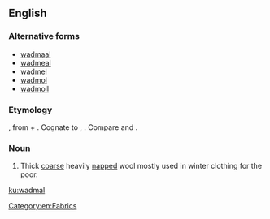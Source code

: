 ==English==

===Alternative forms===
*[[wadmaal]]
*[[wadmeal]]
*[[wadmel]]
*[[wadmol]]
*[[wadmoll]]

===Etymology===
{{etyl|non|en}} {{term|váðmál||woolen stuff|lang=non}}, from {{term|váð||cloth|lang=non}} + {{term|mál||measure|lang=non}}. Cognate to {{etyl|da|-}} {{term|vadmel|lang=da}}, {{etyl|is|-}}. Compare {{term|wad||a small mass}} and {{term|woodmeil|lang=en}}.

===Noun===
{{en-noun}}
# Thick [[coarse]] heavily [[napped]] wool mostly used in winter clothing for the poor.

[[Category:en:Fabrics]]

[[ku:wadmal]]
